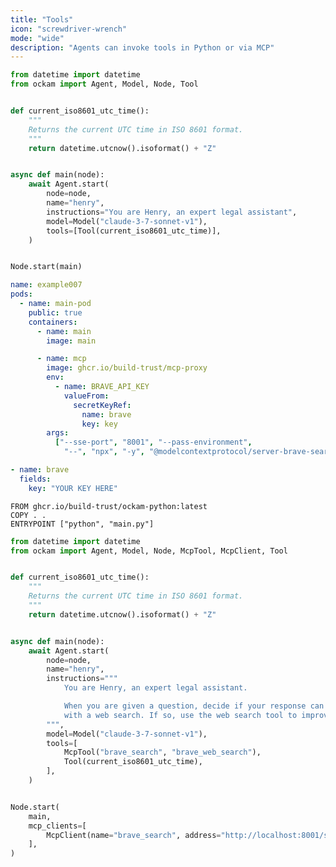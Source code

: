 ```yaml
---
title: "Tools"
icon: "screwdriver-wrench"
mode: "wide"
description: "Agents can invoke tools in Python or via MCP"
---
```


```python images/main/main.py
from datetime import datetime
from ockam import Agent, Model, Node, Tool


def current_iso8601_utc_time():
    """
    Returns the current UTC time in ISO 8601 format.
    """
    return datetime.utcnow().isoformat() + "Z"


async def main(node):
    await Agent.start(
        node=node,
        name="henry",
        instructions="You are Henry, an expert legal assistant",
        model=Model("claude-3-7-sonnet-v1"),
        tools=[Tool(current_iso8601_utc_time)],
    )


Node.start(main)
```

```yaml ockam.yaml
name: example007
pods:
  - name: main-pod
    public: true
    containers:
      - name: main
        image: main

      - name: mcp
        image: ghcr.io/build-trust/mcp-proxy
        env:
          - name: BRAVE_API_KEY
            valueFrom:
              secretKeyRef:
                name: brave
                key: key
        args:
          ["--sse-port", "8001", "--pass-environment",
            "--", "npx", "-y", "@modelcontextprotocol/server-brave-search"]
```

```yaml secrets.yaml
- name: brave
  fields:
    key: "YOUR KEY HERE"
```

```images/main/Dockerfile
FROM ghcr.io/build-trust/ockam-python:latest
COPY . .
ENTRYPOINT ["python", "main.py"]
```

```python images/main/main.py
from datetime import datetime
from ockam import Agent, Model, Node, McpTool, McpClient, Tool


def current_iso8601_utc_time():
    """
    Returns the current UTC time in ISO 8601 format.
    """
    return datetime.utcnow().isoformat() + "Z"


async def main(node):
    await Agent.start(
        node=node,
        name="henry",
        instructions="""
            You are Henry, an expert legal assistant.

            When you are given a question, decide if your response can be better
            with a web search. If so, use the web search tool to improve your response.
        """,
        model=Model("claude-3-7-sonnet-v1"),
        tools=[
            McpTool("brave_search", "brave_web_search"),
            Tool(current_iso8601_utc_time),
        ],
    )


Node.start(
    main,
    mcp_clients=[
        McpClient(name="brave_search", address="http://localhost:8001/sse"),
    ],
)
```
